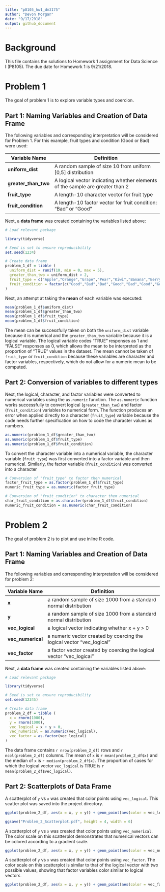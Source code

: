 ```yaml
---
title: "p8105_hw1_dm3175"
author: "Devon Morgan"
date: "9/17/2018"
output: github_document
---
```


# Background

This file contains the solutions to Homework 1 assignment for Data Science I (P8105). The due date for Homework 1 is 9/21/2018.

# Problem 1

The goal of problem 1 is to explore variable types and coercion. 

## Part 1: Naming Variables and Creation of Data Frame

The following variables and corresponding interpretation will be considered for Problem 1. For this example, fruit types and condition (Good or Bad) were used:

Variable Name  |  Definition
---------------|---------------------------------------------------------
**uniform_dist**| A random sample of size 10 from uniform [0,5] distribution
**greater_than_two** | A logical vector indicating whether elements of the sample are greater than 2
**fruit_type** | A length-10 character vector for fruit type
**fruit_condition** | A length-10 factor vector for fruit condition: "Bad" or "Good"

Next, a **data frame** was created containing the variables listed above:

```r
# Load relevant package

library(tidyverse)

```

```r
# Seed is set to ensure reproducibility 
set.seed(1234)

# Create data frame 
problem_1_df = tibble (
  uniform_dist = runif(10, min = 0, max = 5),
  greater_than_two = uniform_dist > 2,
  fruit_type = c("Apple","Orange","Grape","Pear","Kiwi","Banana","Berry","Cherry","Peach","Mango"),
  fruit_condition = factor(c("Good","Bad","Bad","Good","Bad","Good","Good","Good","Good","Bad"))
)

```

Next, an attempt at taking the **mean** of each variable was executed: 

```r
mean(problem_1_df$uniform_dist)
mean(problem_1_df$greater_than_two)
mean(problem_1_df$fruit_type)
mean(problem_1_df$fruit_condition)

```

The mean can be successfully taken on both the `uniform_dist` variable because it is numerical and the `greater_than_two` variable because it is a logical variable. The logical variable codes "TRUE" responses as 1 and "FALSE" responses as 0, which allows the mean to be interpreted as the proportion of "TRUE" values in the dataset. The mean cannot be taken of `fruit_type` or `fruit_condition` because these variables are character and factor variables, respectively, which do not allow for a numeric mean to be computed. 

## Part 2: Conversion of variables to different types

Next, the logical, character, and factor variables were converted to numerical variables using the ` as.numeric` function. The `as.numeric` function works successfully to convert logical (`greater_than_two`) and factor (`fruit_condition`) variables to numerical form. The function produces an error when applied directly to a character (`fruit_type`) variable because the code needs further specification on how to code the character values as numbers. 

```r
as.numeric(problem_1_df$greater_than_two)
as.numeric(problem_1_df$fruit_type)
as.numeric(problem_1_df$fruit_condition)

```

To convert the character variable into a numerical variable, the character variable (`fruit_type`) was first converted into a factor variable and then numerical. Similarly, the factor variable (`fruit_condition`) was converted into a character

```r
# Conversion of "fruit_type" to factor then numerical
factor_fruit_type = as.factor(problem_1_df$fruit_type)
numeric_fruit_type = as.numeric(factor_fruit_type)

# Conversion of "fruit_condition" to character then numerical
char_fruit_condition = as.character(problem_1_df$fruit_condition)
numeric_fruit_condition = as.numeric(char_fruit_condition)

```

# Problem 2

The goal of problem 2 is to plot and use inline R code. 

## Part 1: Naming Variables and Creation of Data Frame

The following variables and corresponding interpretation will be considered for problem 2:


Variable Name  |  Definition
---------------|---------------------------------------------------------
**x**         | a random sample of size 1000 from a standard normal distribution
**y**         | a random sample of size 1000 from a standard normal distribution
**vec_logical** | a logical vector indicating whether x + y > 0
**vec_numerical** | a numeric vector created by coercing the logical vector "vec_logical"
**vec_factor** | a factor vector created by coercing the logical vector "vec_logical"

Next, a **data frame** was created containing the variables listed above:

```r
# Load relevant package

library(tidyverse)

```

```r
# Seed is set to ensure reproducibility 
set.seed(12345)

# Create data frame 
problem_2_df = tibble (
  x = rnorm(1000),
  y = rnorm(1000),
  vec_logical = x + y > 0,
  vec_numerical = as.numeric(vec_logical),
  vec_factor = as.factor(vec_logical)
)

```

The data frame contains `r nrow(problem_2_df)` rows and `r ncol(problem_2_df)` columns. The mean of `x` is `r mean(problem_2_df$x)` and the median of `x` is `r median(problem_2_df$x)`. The proportion of cases for which the logical vector `vec_logical` is TRUE is `r mean(problem_2_df$vec_logical)`.

## Part 2: Scatterplots of Data Frame

A scatterplot of `y` vs `x` was created that color points using `vec_logical`. This scatter plot was saved into the project directory. 

```r
ggplot(problem_2_df, aes(x = x, y = y)) + geom_point(aes(color = vec_logical))

ggsave("Problem_2_Scatterplot.pdf", height = 4, width = 6)

```

A scatterplot of `y` vs `x` was created that color points using `vec_numerical`. The color scale on this scatterplot demonstrates that numerical vectors can be colored according to a gradient scale.

```r
ggplot(problem_2_df, aes(x = x, y = y)) + geom_point(aes(color = vec_numerical))

```

A scatterplot of `y` vs `x` was created that color points using `vec_factor`. The color scale on this scatterplot is similar to that of the logical vector with two possible values, showing that factor variables color similar to logical vectors. 

```r
ggplot(problem_2_df, aes(x = x, y = y)) + geom_point(aes(color = vec_factor))

```

